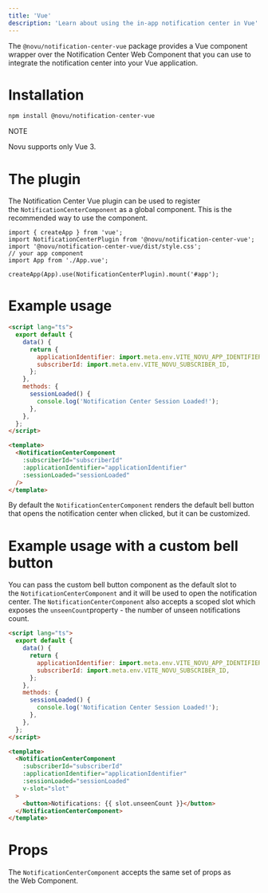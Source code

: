 ```yaml
---
title: 'Vue'
description: 'Learn about using the in-app notification center in Vue'
---
```


The `@novu/notification-center-vue` package provides a Vue component wrapper over the Notification Center Web Component that you can use to integrate the notification center into your Vue application.

# Installation

```bash
npm install @novu/notification-center-vue

```

NOTE

Novu supports only Vue 3.

# The plugin

The Notification Center Vue plugin can be used to register the `NotificationCenterComponent` as a global component. This is the recommended way to use the component.

```
import { createApp } from 'vue';
import NotificationCenterPlugin from '@novu/notification-center-vue';
import '@novu/notification-center-vue/dist/style.css';
// your app component
import App from './App.vue';

createApp(App).use(NotificationCenterPlugin).mount('#app');

```

# Example usage

```html
<script lang="ts">
  export default {
    data() {
      return {
        applicationIdentifier: import.meta.env.VITE_NOVU_APP_IDENTIFIER,
        subscriberId: import.meta.env.VITE_NOVU_SUBSCRIBER_ID,
      };
    },
    methods: {
      sessionLoaded() {
        console.log('Notification Center Session Loaded!');
      },
    },
  };
</script>

<template>
  <NotificationCenterComponent
    :subscriberId="subscriberId"
    :applicationIdentifier="applicationIdentifier"
    :sessionLoaded="sessionLoaded"
  />
</template>

```

By default the `NotificationCenterComponent` renders the default bell button that opens the notification center when clicked, but it can be customized.

# Example usage with a custom bell button

You can pass the custom bell button component as the default slot to the `NotificationCenterComponent` and it will be used to open the notification center. The `NotificationCenterComponent` also accepts a scoped slot which exposes the `unseenCount`property - the number of unseen notifications count.

```html
<script lang="ts">
  export default {
    data() {
      return {
        applicationIdentifier: import.meta.env.VITE_NOVU_APP_IDENTIFIER,
        subscriberId: import.meta.env.VITE_NOVU_SUBSCRIBER_ID,
      };
    },
    methods: {
      sessionLoaded() {
        console.log('Notification Center Session Loaded!');
      },
    },
  };
</script>

<template>
  <NotificationCenterComponent
    :subscriberId="subscriberId"
    :applicationIdentifier="applicationIdentifier"
    :sessionLoaded="sessionLoaded"
    v-slot="slot"
  >
    <button>Notifications: {{ slot.unseenCount }}</button>
  </NotificationCenterComponent>
</template>

```

# Props

The `NotificationCenterComponent` accepts the same set of props as the Web Component.
